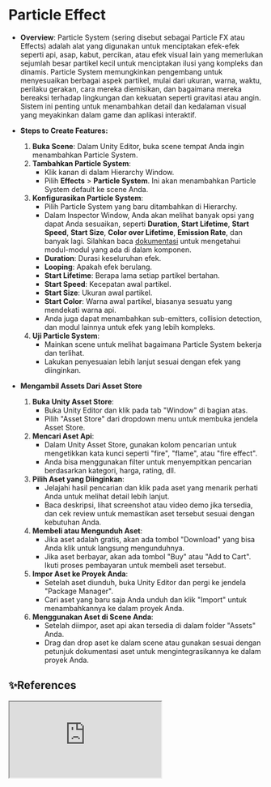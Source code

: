 # Particle Effect

- **Overview**: Particle System (sering disebut sebagai Particle FX atau Effects) adalah alat yang digunakan untuk menciptakan efek-efek seperti api, asap, kabut, percikan, atau efek visual lain yang memerlukan sejumlah besar partikel kecil untuk menciptakan ilusi yang kompleks dan dinamis. Particle System memungkinkan pengembang untuk menyesuaikan berbagai aspek partikel, mulai dari ukuran, warna, waktu, perilaku gerakan, cara mereka diemisikan, dan bagaimana mereka bereaksi terhadap lingkungan dan kekuatan seperti gravitasi atau angin. Sistem ini penting untuk menambahkan detail dan kedalaman visual yang meyakinkan dalam game dan aplikasi interaktif.

- **Steps to Create Features:**
    1. **Buka Scene**: Dalam Unity Editor, buka scene tempat Anda ingin menambahkan Particle System.
    2. **Tambahkan Particle System**:
        - Klik kanan di dalam Hierarchy Window.
        - Pilih **Effects** > **Particle System**. Ini akan menambahkan Particle System default ke scene Anda.
    3. **Konfigurasikan Particle System**:
        - Pilih Particle System yang baru ditambahkan di Hierarchy.
        - Dalam Inspector Window, Anda akan melihat banyak opsi yang dapat Anda sesuaikan, seperti **Duration**, **Start Lifetime**, **Start Speed**, **Start Size**, **Color over Lifetime**, **Emission Rate**, dan banyak lagi. Silahkan baca [dokumentasi](https://www.notion.so/Particle-System-ddb08666d7274aaaa495c14c87a93553?pvs=21) untuk mengetahui modul-modul yang ada di dalam komponen.
        - **Duration**: Durasi keseluruhan efek.
        - **Looping**: Apakah efek berulang.
        - **Start Lifetime**: Berapa lama setiap partikel bertahan.
        - **Start Speed**: Kecepatan awal partikel.
        - **Start Size**: Ukuran awal partikel.
        - **Start Color**: Warna awal partikel, biasanya sesuatu yang mendekati warna api.
        - Anda juga dapat menambahkan sub-emitters, collision detection, dan modul lainnya untuk efek yang lebih kompleks.
    4. **Uji Particle System**:
        - Mainkan scene untuk melihat bagaimana Particle System bekerja dan terlihat.
        - Lakukan penyesuaian lebih lanjut sesuai dengan efek yang diinginkan.
    
- **Mengambil Assets Dari Asset Store**
    1. **Buka Unity Asset Store**:
        - Buka Unity Editor dan klik pada tab "Window" di bagian atas.
        - Pilih "Asset Store" dari dropdown menu untuk membuka jendela Asset Store.
    2. **Mencari Aset Api**:
        - Dalam Unity Asset Store, gunakan kolom pencarian untuk mengetikkan kata kunci seperti "fire", "flame", atau "fire effect".
        - Anda bisa menggunakan filter untuk menyempitkan pencarian berdasarkan kategori, harga, rating, dll.
    3. **Pilih Aset yang Diinginkan**:
        - Jelajahi hasil pencarian dan klik pada aset yang menarik perhati Anda untuk melihat detail lebih lanjut.
        - Baca deskripsi, lihat screenshot atau video demo jika tersedia, dan cek review untuk memastikan aset tersebut sesuai dengan kebutuhan Anda.
    4. **Membeli atau Mengunduh Aset**:
        - Jika aset adalah gratis, akan ada tombol "Download" yang bisa Anda klik untuk langsung mengunduhnya.
        - Jika aset berbayar, akan ada tombol "Buy" atau "Add to Cart". Ikuti proses pembayaran untuk membeli aset tersebut.
    5. **Impor Aset ke Proyek Anda**:
        - Setelah aset diunduh, buka Unity Editor dan pergi ke jendela "Package Manager".
        - Cari aset yang baru saja Anda unduh dan klik "Import" untuk menambahkannya ke dalam proyek Anda.
    6. **Menggunakan Aset di Scene Anda**:
        - Setelah diimpor, aset api akan tersedia di dalam folder "Assets" Anda.
        - Drag dan drop aset ke dalam scene atau gunakan sesuai dengan petunjuk dokumentasi aset untuk mengintegrasikannya ke dalam proyek Anda.


## **✨References**
<div className="pt-10">
  <iframe
    src="https://www.youtube.com/embed/U4EyHhtVUiI"
    title="Youtube Video"
    allowFullScreen
    className="rounded-lg h-[40px] sm:h-[420px] w-full aspect-w-9 aspect-h-9 mx-auto"
  />
</div>